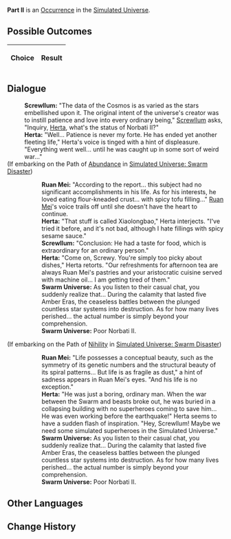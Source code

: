 {{Simulated Universe Event Infobox
|title         = Part II
|image         = 1.png
|type          =
|domains_su    = 
|domains_ext   = 
|domains_swarm = 
|domains_gng   = 
|requirements  =
|prev          = 
|next          = 
|indexRewards  =
|characters    = Herta;Ruan Mei;Screwllum
}}
'''Part II''' is an [[Simulated Universe/Occurrence|Occurrence]] in the [[Simulated Universe]].

==Possible Outcomes==
{| class="article-table"
!Choice
!Result

|}

<!--
==Gameplay Notes==

-->
==Dialogue==
{{Dialogue Start}}
:'''Screwllum:''' "The data of the Cosmos is as varied as the stars embellished upon it. The original intent of the universe's creator was to instill patience and love into every ordinary being," [[Screwllum]] asks, "Inquiry, [[Herta]], what's the status of Norbati II?"
:'''Herta:''' "Well... Patience is never my forte. He has ended yet another fleeting life," Herta's voice is tinged with a hint of displeasure. "Everything went well... until he was caught up in some sort of weird war..."
;(If embarking on the Path of [[Simulated Universe/Paths#Abundance|Abundance]] in [[Simulated Universe: Swarm Disaster]])
:{{SU Special Dialogue|Abundance|What kind of experiences did he have when he was alive?|You are curious.}}
::'''Ruan Mei:''' "According to the report... this subject had no significant accomplishments in his life. As for his interests, he loved eating flour-kneaded crust... with spicy tofu filling..." [[Ruan Mei]]'s voice trails off until she doesn't have the heart to continue.
::'''Herta:''' "That stuff is called Xiaolongbao," Herta interjects. "I've tried it before, and it's not bad, although I hate fillings with spicy sesame sauce."
::'''Screwllum:''' "Conclusion: He had a taste for food, which is extraordinary for an ordinary person."
::'''Herta:''' "Come on, Screwy. You're simply too picky about dishes," Herta retorts. "Our refreshments for afternoon tea are always Ruan Mei's pastries and your aristocratic cuisine served with machine oil... I am getting tired of them."
::'''Swarm Universe:''' As you listen to their casual chat, you suddenly realize that... During the calamity that lasted five Amber Eras, the ceaseless battles between the {{Color|Keyword|Two Scourges}} plunged countless star systems into destruction. As for how many lives perished... the actual number is simply beyond your comprehension.
::'''Swarm Universe:''' Poor Norbati II.
;(If embarking on the Path of [[Simulated Universe/Paths#Nihility|Nihility]] in [[Simulated Universe: Swarm Disaster]])
:{{SU Special Dialogue|Nihility|How did he pass away?|You are commiserative.}}
::'''Ruan Mei:''' "Life possesses a conceptual beauty, such as the symmetry of its genetic numbers and the structural beauty of its spiral patterns... But life is as fragile as dust," a hint of sadness appears in Ruan Mei's eyes. "And his life is no exception."
::'''Herta:''' "He was just a boring, ordinary man. When the war between the Swarm and beasts broke out, he was buried in a collapsing building with no superheroes coming to save him... He was even working before the earthquake!" Herta seems to have a sudden flash of inspiration. "Hey, Screwllum! Maybe we need some simulated superheroes in the Simulated Universe."
::'''Swarm Universe:''' As you listen to their casual chat, you suddenly realize that... During the calamity that lasted five Amber Eras, the ceaseless battles between the {{Color|Keyword|Two Scourges}} plunged countless star systems into destruction. As for how many lives perished... the actual number is simply beyond your comprehension.
::'''Swarm Universe:''' Poor Norbati II.
{{Dialogue End}}

==Other Languages==
{{Other Languages
|en   = Part II
|zhs  = 其二
|zht  = 其二
|ja   = その2
|ko   = II
|es   = Parte II
|fr   = Partie&nbsp;II
|ru   = II
|th   = ตอน 2
|vi   = Phần 2
|de   = Teil 2
|id   = Bagian II
|pt   = Parte II
}}

==Change History==
{{Change History|<!--unknown-->}}
